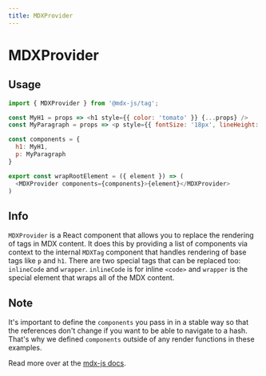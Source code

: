 ```yaml
---
title: MDXProvider
---
```


# MDXProvider

## Usage

```js
import { MDXProvider } from '@mdx-js/tag';

const MyH1 = props => <h1 style={{ color: 'tomato' }} {...props} />
const MyParagraph = props => <p style={{ fontSize: '18px', lineHeight: 1.6 }} />

const components = {
  h1: MyH1,
  p: MyParagraph
}

export const wrapRootElement = ({ element }) => (
  <MDXProvider components={components}>{element}</MDXProvider>
)
```

## Info

`MDXProvider` is a React component that allows you to replace the
rendering of tags in MDX content. It does this by providing a list of
components via context to the internal `MDXTag` component that handles
rendering of base tags like `p` and `h1`. There are two special tags
that can be replaced too: `inlineCode` and `wrapper`. `inlineCode` is
for inline `<code>` and `wrapper` is the special element that wraps
all of the MDX content.

## Note

It's important to define the `components` you pass in in a stable way
so that the references don't change if you want to be able to navigate
to a hash. That's why we defined `components` outside of any render
functions in these examples.

Read more over at the
[mdx-js docs](https://mdxjs.com/getting-started/#mdxprovider).
